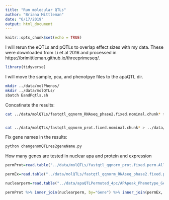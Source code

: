 ```yaml
---
title: "Run molecular QTLs"
author: "Briana Mittleman"
date: "6/17/2019"
output: html_document
---
```


```r
knitr::opts_chunk$set(echo = TRUE)
```

I will rerun the eQTLs and pQTLs to overlap effect sizes with my data. These were downloaded from Li et al 2016 and processed in https://brimittleman.github.io/threeprimeseq/. 

```r
library(tidyverse)
```

I will move the sample, pca, and phenotpye files to the apaQTL dir.  

```bash
mkdir ../data/molPhenos/
mkdir ../data/molQTLs/
sbatch EandPqtls.sh
```


Concatinate the results: 

```bash
cat ../data/molQTLs/fastqtl_qqnorm_RNAseq_phase2.fixed.nominal.chunk* > ../data/molQTLs/fastqtl_qqnorm_RNAseq_phase2.fixed.nominal.AllNomRes.txt


cat ../data/molQTLs/fastqtl_qqnorm_prot.fixed.nominal.chunk* > ../data/molQTLs/fastqtl_qqnorm_prot.fixed.nominal.AllNomRes.txt
```


Fix gene names in the results:

```bash
python changenomQTLres2geneName.py
```


How many genes are tested in nuclear apa and protein and expression
```r
permProt=read.table("../data/molQTLs/fastqtl_qqnorm_prot.fixed.perm.AllNomRes.GeneName.txt", header = F, stringsAsFactors = F,col.names=c("Gene", "nvar", "shape1", "shape2", "dummy", "rsid", "dist", "nom", "slope", "perm1", "bpval"))

permEx=read.table("../data/molQTLs/fastqtl_qqnorm_RNAseq_phase2.fixed.perm.AllNomRes.GeneName.txt", header = F, stringsAsFactors = F,col.names=c("Gene", "nvar", "shape1", "shape2", "dummy", "rsid", "dist", "nom", "slope", "perm1", "bpval")) %>% select(Gene)

```


```r
nuclearperm=read.table("../data/apaQTLPermuted_4pc/APApeak_Phenotype_GeneLocAnno.Nuclear_permResBH.txt",stringsAsFactors = F, header = T) %>% separate(pid, into=c("chr", "start", "end", "geneID"),sep=":") %>% separate(geneID, into=c("Gene", "loc", "strand", "PAS"), sep="_") %>% select(Gene) %>% unique()
```

```r
permProt %>% inner_join(nuclearperm, by="Gene") %>% inner_join(permEx, by="Gene") %>% nrow()
```




